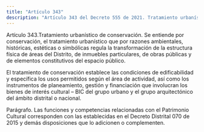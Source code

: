 ```yaml
---
title: "Artículo 343"
description: "Artículo 343 del Decreto 555 de 2021. Tratamiento urbanístico de conservación."
---
```


Artículo 343.Tratamiento urbanístico de conservación. Se entiende por conservación, el tratamiento urbanístico que por razones ambientales, históricas, estéticas o simbólicas regula la transformación de la estructura física de áreas del Distrito, de inmuebles particulares, de obras públicas y de elementos constitutivos del espacio público.
 
El tratamiento de conservación establece las condiciones de edificabilidad y específica los usos permitidos según el área de actividad, así como los instrumentos de planeamiento, gestión y financiación que involucran los bienes de interés cultural – BIC del grupo urbano y el grupo arquitectónico del ámbito distrital o nacional.
 
Parágrafo. Las funciones y competencias relacionadas con el Patrimonio Cultural corresponden con las establecidas en el Decreto Distrital 070 de 2015 y demás disposiciones que lo adicionen o complementen.